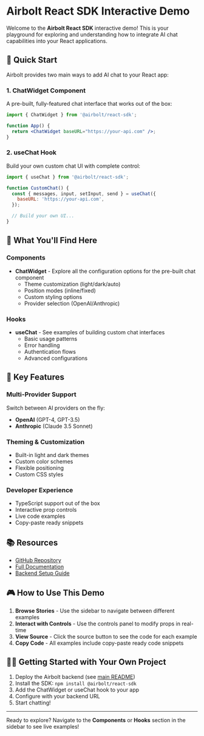 
<Meta title="Introduction" />

# Airbolt React SDK Interactive Demo

Welcome to the **Airbolt React SDK** interactive demo! This is your playground for exploring and understanding how to integrate AI chat capabilities into your React applications.

## 🚀 Quick Start

Airbolt provides two main ways to add AI chat to your React app:

### 1. ChatWidget Component

A pre-built, fully-featured chat interface that works out of the box:

```jsx
import { ChatWidget } from '@airbolt/react-sdk';

function App() {
  return <ChatWidget baseURL="https://your-api.com" />;
}
```

### 2. useChat Hook

Build your own custom chat UI with complete control:

```jsx
import { useChat } from '@airbolt/react-sdk';

function CustomChat() {
  const { messages, input, setInput, send } = useChat({
    baseURL: 'https://your-api.com',
  });

  // Build your own UI...
}
```

## 🎯 What You'll Find Here

### Components

- **ChatWidget** - Explore all the configuration options for the pre-built chat component
  - Theme customization (light/dark/auto)
  - Position modes (inline/fixed)
  - Custom styling options
  - Provider selection (OpenAI/Anthropic)

### Hooks

- **useChat** - See examples of building custom chat interfaces
  - Basic usage patterns
  - Error handling
  - Authentication flows
  - Advanced configurations

## 🔧 Key Features

### Multi-Provider Support

Switch between AI providers on the fly:

- **OpenAI** (GPT-4, GPT-3.5)
- **Anthropic** (Claude 3.5 Sonnet)

### Theming & Customization

- Built-in light and dark themes
- Custom color schemes
- Flexible positioning
- Custom CSS styles

### Developer Experience

- TypeScript support out of the box
- Interactive prop controls
- Live code examples
- Copy-paste ready snippets

## 📚 Resources

- [GitHub Repository](https://github.com/Airbolt-AI/airbolt)
- [Full Documentation](https://github.com/Airbolt-AI/airbolt/tree/main/packages/react-sdk)
- [Backend Setup Guide](https://github.com/Airbolt-AI/airbolt#getting-started)

## 🎮 How to Use This Demo

1. **Browse Stories** - Use the sidebar to navigate between different examples
2. **Interact with Controls** - Use the controls panel to modify props in real-time
3. **View Source** - Click the source button to see the code for each example
4. **Copy Code** - All examples include copy-paste ready code snippets

## 🏃‍♂️ Getting Started with Your Own Project

1. Deploy the Airbolt backend (see [main README](https://github.com/Airbolt-AI/airbolt))
2. Install the SDK: `npm install @airbolt/react-sdk`
3. Add the ChatWidget or useChat hook to your app
4. Configure with your backend URL
5. Start chatting!

---

Ready to explore? Navigate to the **Components** or **Hooks** section in the sidebar to see live examples!
